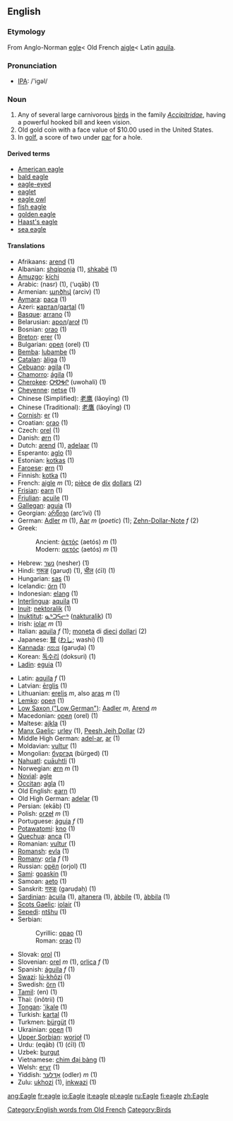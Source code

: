 {{see|Eagle}}
==English==

===Etymology===
From Anglo-Norman [[egle]]< Old French [[aigle]]< Latin [[aquila]].

===Pronunciation===
*[[w:IPA|IPA]]: /'igəl/

===Noun===
{{en-noun-reg}}

# Any of several large carnivorous [[bird]]s in the family ''[[Accipitridae]]'', having a powerful hooked bill and keen vision.
# Old gold coin with a face value of $10.00 used in the United States.
# In [[golf]], a score of two under [[par]] for a hole.

====Derived terms====
*[[American eagle]]
*[[bald eagle]]
*[[eagle-eyed]]
*[[eaglet]]
*[[eagle owl]]
*[[fish eagle]]
*[[golden eagle]]
*[[Haast's eagle]]
*[[sea eagle]]

====Translations====
{{top}}
*Afrikaans: [[arend]] (1)
*Albanian: [[shqiponja]] (1), [[shkabë]] (1)
*[[Amuzgo]]: [[kíchi]]
*Arabic: {{ARchar|[[نسر]]}} (nasr) (1), {{ARchar|[[عقاب]]}} (‘uqāb) (1)
*Armenian: [[արծիվ]] (arciv) (1)
*[[Aymara]]: [[paca]] (1)
*Azeri: [[ҝартал]]/[[qartal]] (1)
*[[Basque]]: [[arrano]] (1)
*Belarusian: [[арол]]/[[aroł]] (1)
*Bosnian: [[orao#Bosnian|orao]] (1)
*[[Breton]]: [[erer]] (1)
*Bulgarian: [[орел]] (orel) (1)
*[[Bemba]]: [[lubambe]] (1)
*[[Catalan]]: [[àliga]] (1)
*[[Cebuano]]: [[agila]] (1)
*[[Chamorro]]: [[ágila]] (1)
*[[Cherokee]]: [[ᎤᏬᎭᎵ]] (uwohali) (1)
*[[Cheyenne]]: [[netse]] (1)
*Chinese (Simplified): [[老鹰]] (lǎoyīng) (1)
*Chinese (Traditional): [[老鷹]] (lǎoyīng) (1)
*[[Cornish]]: [[er]] (1)
*Croatian: [[orao#Croatian|orao]] (1)
*Czech: [[orel]] (1)
*Danish: [[ørn]] (1)
*Dutch: [[arend]] (1), [[adelaar]] (1)
*Esperanto: [[aglo]] (1)
*Estonian: [[kotkas]] (1)
*[[Faroese]]: [[ørn]] (1)
*Finnish: [[kotka]] (1)
*French: [[aigle]] ''m'' (1); [[pièce]] de [[dix]] [[dollar]]s (2)
*[[Frisian]]: [[earn]] (1)
*[[Friulian]]: [[acuile]] (1)
*[[Gallegan]]: [[aguia]] (1)
*Georgian: [[არწივი]] (arc’ivi) (1)
*German: [[Adler]] ''m'' (1), [[Aar]] ''m'' (''poetic'') (1); [[Zehn-Dollar-Note]] ''f'' (2)
*Greek:
*:Ancient: [[ἀετός]] (aetós) ''m'' (1)
*:Modern: [[αετός]] (aetós) ''m'' (1)
*Hebrew: [[נשר]] (nesher) (1)
*Hindi: [[गरूङ]] (garuḍ) (1), [[चील]] (ćīl) (1)
*Hungarian: [[sas]] (1)
*Icelandic: [[örn]] (1)
*Indonesian: [[elang]] (1)
*[[Interlingua]]: [[aquila]] (1)
*[[Inuit]]: [[nektoralik]] (1)
*[[Inuktitut]]: [[ᓇᒃᑐᕋᓕᒃ]] ([[nakturalik]]) (1)
*Irish: [[iolar]] ''m'' (1)
*Italian: [[aquila]] ''f'' (1); [[moneta]] di [[dieci]] [[dollaro|dollari]] (2)
*Japanese: [[鷲]] ([[わし]]; washi) (1)
*[[Kannada]]: [[ಗರುಡ]] (garuḍa) (1)
*Korean: [[독수리]] (doksuri) (1)
*[[Ladin]]: [[eguia]] (1)
{{mid}}
*Latin: [[aquila]] ''f'' (1)
*Latvian: [[ērglis]] (1)
*Lithuanian: [[erelis]] ''m'', also [[aras]] ''m'' (1)
*[[Lemko]]: [[орел]]  (1)
*[[Low Saxon ("Low German")]]: [[Aadler]] ''m'', [[Arend]] ''m''
*Macedonian: [[орел]] (orel) (1)
*Maltese: [[ajkla]] (1)
*[[Manx Gaelic]]: [[urley]] (1), [[Peesh Jeih Dollar]] (2)
*Middle High German: [[adel-ar]], [[ar]] (1)
*Moldavian: [[vultur]] (1)
*Mongolian: [[бүргэд]] (bürged) (1)
*[[Nahuatl]]: [[cuāuhtli]] (1)
*Norwegian: [[ørn]] ''m'' (1)
*[[Novial]]: [[agle]]
*[[Occitan]]: [[agla]] (1)
*Old English: [[earn]] (1)
*Old High German: [[adelar]] (1)
*Persian: {{FAchar|[[عقاب]]}} (ekāb) (1)
*Polish: [[orzeł]] ''m'' (1)
*Portuguese: [[águia]] ''f'' (1)
*[[Potawatomi]]: [[kno]] (1)
*[[Quechua]]: [[anca]] (1)
*Romanian: [[vultur]] (1)
*[[Romansh]]: [[evla]] (1)
*[[Romany]]: [[orla]] ''f'' (1)
*Russian: [[орёл]] (orjol) (1)
*[[Sami]]: [[goaskin]] (1)
*Samoan: [[aeto]] (1)
*Sanskrit: [[गरुडः]] (garuḍaḥ) (1)
*[[Sardinian]]: [[àcuila]] (1), [[altanera]] (1), [[àbbile]] (1), [[àbbila]] (1)
*[[Scots Gaelic]]: [[iolair]] (1)
*[[Sepedi]]: [[ntšhu]] (1)
*Serbian:
*:Cyrillic: [[орао#Serbian|орао]] (1)
*:Roman: [[orao#Serbian|orao]] (1)
*Slovak: [[orol]] (1)
*Slovenian: [[orel]] ''m'' (1), [[orlica]] ''f'' (1)
*Spanish: [[águila]] ''f'' (1)
*[[Swazi]]: [[lú-khôzi]] (1)
*Swedish: [[örn]] (1)
*[[Tamil]]: (en) (1)
*Thai: {{THchar|[[อินทรี]]}} (inôtrii) (1)
*[[Tongan]]: [['ikale]] (1)
*Turkish: [[kartal]] (1)
*Turkmen: [[bürgüt]] (1)
*Ukrainian: [[орел]] (1)
*[[Upper Sorbian]]: [[worjoł]] (1)
*Urdu: {{URchar|[[عقاب]]}} (eqāb) (1) {{URchar|[[چیل]]}} (ćīl) {{f}} (1)
*Uzbek: [[burgut]]
*Vietnamese: [[chim đại bàng]] (1)
*Welsh: [[eryr]] (1)
*Yiddish: [[אָדלער]] (odler) ''m'' (1)
*Zulu: [[ukhozi]] (1), [[inkwazi]] (1)
{{bottom}}

{{wikipediapar|Eagle}}
{{wikipediapar|Eagle (disambiguation)}}
[[Category:English words from Old French]]
[[Category:Birds]]

[[ang:Eagle]]
[[fr:eagle]]
[[io:Eagle]]
[[it:eagle]]
[[pl:eagle]]
[[ru:Eagle]]
[[fi:eagle]]
[[zh:Eagle]]